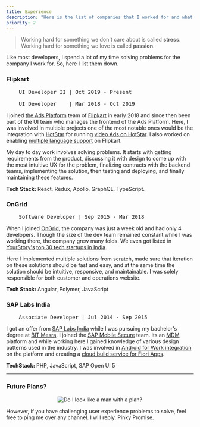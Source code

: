 ```yaml
---
title: Experience
description: "Here is the list of companies that I worked for and what I learned from each one of them."
priority: 2
---
```


> Working hard for something we don't care about is called **stress**.
> Working hard for something we love is called **passion**.

Like most developers, I spend a lot of my time solving problems for the company I work for.
So, here I list them down.

### Flipkart
<pre>
    UI Developer II | Oct 2019 - Present<br/>
    UI Developer    | Mar 2018 - Oct 2019
</pre>
I joined [the Ads Platform](https://brands.flipkart.com) team of [Flipkart](https://www.flipkart.com) in early 2018 and
since then been part of the UI team who manages the frontend of the Ads Platform. Here, I was involved in multiple projects 
one of the most notable ones would be the integration with [HotStar](https://www.hotstar.com/in) for running
[video Ads on HotStar](https://inc42.com/buzz/flipkart-hotstar-launch-advertising-platform-shopper-audience-network/).
I also worked on enabling [multiple language support](https://economictimes.indiatimes.com/industry/services/retail/flipkart-launches-hindi-interface-to-tap-into-next-200-million-e-shoppers/articleshow/70964751.cms?from=mdr) on Flipkart.

My day to day work involves solving problems. It starts with getting requirements from the product,
discussing it with design to come up with the most intuitive UX for the problem, finalizing contracts with
the backend teams, implementing the solution, then testing and deploying, and finally maintaining these features.

**Tech Stack:** React, Redux, Apollo, GraphQL, TypeScript.

### OnGrid
<pre>
    Software Developer | Sep 2015 - Mar 2018
</pre>
When I joined [OnGrid](https://www.ongrid.in), the company was just a week old and had only 4 developers. Though the size
of the dev team remained constant while I was working there, the company grew many folds. We even got listed in [YourStory's](https://yourstory.com/)
[top 30 tech startups in India](https://yourstory.com/2016/10/ongrid?utm_pageloadtype=scroll).

Here I implemented multiple solutions from scratch, made sure that iteration on these solutions should be fast and easy, and
at the same time the solution should be intuitive, responsive, and maintainable. I was solely responsible for both customer
and operations website. 

**Tech Stack:** Angular, Polymer, JavaScript

### SAP Labs India
<pre>
    Associate Developer | Jul 2014 - Sep 2015
</pre>
I got an offer from [SAP Labs India](https://www.sap.com/india/about.html) while I was pursuing my bachelor's degree at [BIT Mesra](https://www.bitmesra.ac.in/).
I joined the [SAP Mobile Secure](https://portal.sapmobilesecure.com/) team. Its an [MDM](https://en.wikipedia.org/wiki/Mobile_device_management) platform
and while working here I gained knowledge of various design patterns used in the industry. I was involved in [Android for Work integration](https://blogs.sap.com/2015/05/18/introducing-android-for-work-for-sap-mobile-secure/)
on the platform and creating a [cloud build service for Fiori Apps](https://blogs.sap.com/2018/01/24/create-a-fiori-client-with-the-cloud-build-service-for-on-premise-fiori-launchpad/).

**TechStack:** PHP, JavaScript, SAP Open UI 5

---

### Future Plans?

<p align="center">
    <img alt="Do I look like a man with a plan?" src="https://user-images.githubusercontent.com/2996493/82741208-7e0d0500-9d6d-11ea-8ef9-29683e56d960.jpg" />
</p>

However, if you have challenging user experience problems to solve, feel free to ping me over any channel.
I will reply. Pinky Promise.
